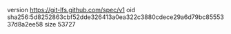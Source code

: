 version https://git-lfs.github.com/spec/v1
oid sha256:5d8252863cbf52dde326413a0ea322c3880cdece29a6d79bc8555337d8a2ee58
size 53727
